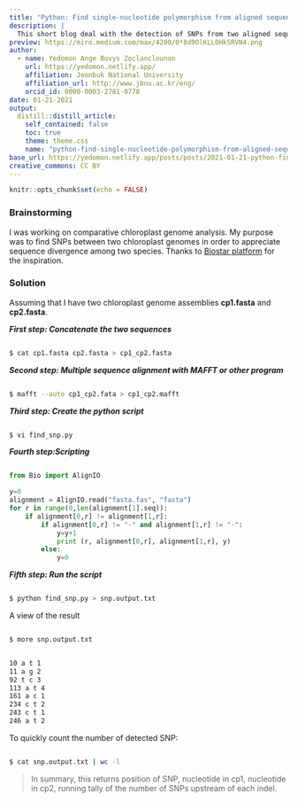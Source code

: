 ```yaml
---
title: "Python: Find single-nucleotide polymorphism from aligned sequences"
description: |
  This short blog deal with the detection of SNPs from two aligned sequences
preview: https://miro.medium.com/max/4200/0*8d9OlKLLOHkSRVN4.png
author:
  - name: Yedomon Ange Bovys Zoclanclounon
    url: https://yedomon.netlify.app/
    affiliation: Jeonbuk National University
    affiliation_url: http://www.jbnu.ac.kr/eng/
    orcid_id: 0000-0003-2781-0778
date: 01-21-2021
output:
  distill::distill_article:
    self_contained: false
    toc: true
    theme: theme.css
    name: "python-find-single-nucleotide-polymorphism-from-aligned-sequences"
base_url: https://yedomon.netlify.app/posts/posts/2021-01-21-python-find-single-nucleotide-polymorphism-from-aligned-sequences/
creative_commons: CC BY
---
```



```r
knitr::opts_chunk$set(echo = FALSE)
```


### Brainstorming

I was working on comparative chloroplast genome analysis. My purpose was to find SNPs between two chloroplast genomes in order to appreciate sequence divergence among two species. Thanks to [Biostar platform](https://www.biostars.org/p/119214/) for the inspiration.


### Solution

Assuming that I have two chloroplast genome assemblies **cp1.fasta** and **cp2.fasta**.

***First step: Concatenate the two sequences***

```bash

$ cat cp1.fasta cp2.fasta > cp1_cp2.fasta 

```


***Second step: Multiple sequence alignment with MAFFT or other program***



```bash

$ mafft --auto cp1_cp2.fata > cp1_cp2.mafft

```



***Third step: Create the python script*** 

```bash

$ vi find_snp.py


```


***Fourth step:Scripting***


```python

from Bio import AlignIO

y=0
alignment = AlignIO.read("fasta.fas", "fasta")
for r in range(0,len(alignment[1].seq)):
    if alignment[0,r] != alignment[1,r]:
        if alignment[0,r] != "-" and alignment[1,r] != "-":
            y=y+1
            print (r, alignment[0,r], alignment[1,r], y)
        else:
            y=0


```


***Fifth step: Run the script***


```bash

$ python find_snp.py > snp.output.txt

```

A view of the result



```bash

$ more snp.output.txt

```


```bash

10 a t 1
11 a g 2
92 t c 3
113 a t 4
161 a c 1
234 c t 2
243 c t 1
246 a t 2


```


To quickly count the number of detected SNP:


```bash

$ cat snp.output.txt | wc -l

```




> In summary, this returns position of SNP, nucleotide in cp1, nucleotide in cp2, running tally of the number of SNPs upstream of each indel.






